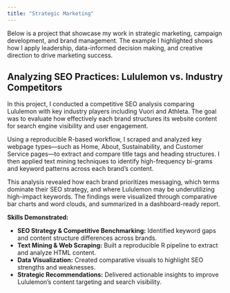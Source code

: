 ```yaml
---
title: "Strategic Marketing"
---
```


Below is a project that showcase my work in strategic marketing, campaign development, and brand management. The example I highlighted shows how I apply leadership, data-informed decision making, and creative direction to drive marketing success.

## Analyzing SEO Practices: Lululemon vs. Industry Competitors

In this project, I conducted a competitive SEO analysis comparing Lululemon with key industry players including Vuori and Athleta. The goal was to evaluate how effectively each brand structures its website content for search engine visibility and user engagement.

Using a reproducible R-based workflow, I scraped and analyzed key webpage types—such as Home, About, Sustainability, and Customer Service pages—to extract and compare title tags and heading structures. I then applied text mining techniques to identify high-frequency bi-grams and keyword patterns across each brand’s content.

This analysis revealed how each brand prioritizes messaging, which terms dominate their SEO strategy, and where Lululemon may be underutilizing high-impact keywords. The findings were visualized through comparative bar charts and word clouds, and summarized in a dashboard-ready report.

**Skills Demonstrated:**

- **SEO Strategy & Competitive Benchmarking:** Identified keyword gaps and content structure differences across brands.
- **Text Mining & Web Scraping:** Built a reproducible R pipeline to extract and analyze HTML content.
- **Data Visualization:** Created comparative visuals to highlight SEO strengths and weaknesses.
- **Strategic Recommendations:** Delivered actionable insights to improve Lululemon’s content targeting and search visibility.


